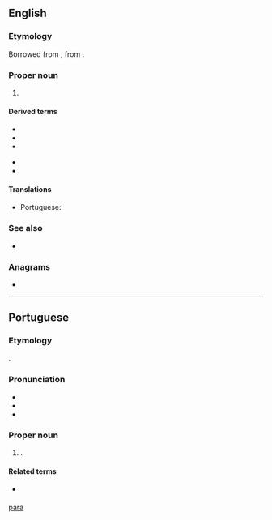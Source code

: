 {{also|Appendix:Variations of "para"}}
==English==

===Etymology===
Borrowed from {{bor|en|pt|Pará}}, from {{bor|pt|tpw|pará||sea}}.

===Proper noun===
{{en-proper noun}}

# {{place|en|state|r/North Region|c/Brazil|capital=Belém}}

====Derived terms====
{{der-top}}
* {{l|en|Pará cress}}
* {{l|en|Pará grass}}
* {{l|en|Pará nut}}
{{der-mid}}
* {{l|en|Pará rubber tree}}
* {{l|en|Pará rubber}}
{{der-bottom}}

====Translations====
{{trans-top|state in northern Brazil}}
* Portuguese: {{t+|pt|Pará|m}}
{{trans-mid}}
{{trans-bottom}}

===See also===
* {{pedialite}}

===Anagrams===
* {{anagrams|en|a=aapr|AARP|ARPA|Paar|Raap|Rapa|apar}}

[[Category:English terms spelled with Á|para]]

----

==Portuguese==

===Etymology===
{{bor+|pt|tpw|pará||sea}}.

===Pronunciation===
{{pt-IPA}}
* {{audio|pt|Pt-br Pará.ogg|Audio (BR)}}
* {{rhymes|pt|a|s=2}}
* {{hyph|pt|Pa|rá}}

===Proper noun===
{{pt-proper noun|m}}

# {{place|pt|state|macroregion/pt:North Region|c/pt:Brazil|capital=pt:Belém}}.
#: {{syn|pt|PA}} {{gloss|abbreviation}}

====Related terms====
* {{l|pt|paraense}} {{gloss|[[demonym]]}}
